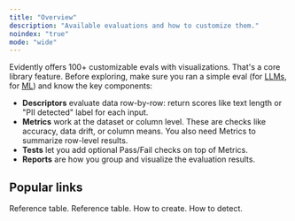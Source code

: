 ```yaml
---
title: "Overview"
description: "Available evaluations and how to customize them."
noindex: "true"
mode: "wide"
---
```


Evidently offers 100+ customizable evals with visualizations. That's a core library feature. Before exploring, make sure you ran a simple eval (for [LLMs](../quickstart_llm), for [ML](../quickstart_ml)) and know the key components:
* **Descriptors** evaluate data row-by-row: return scores like text length or "PII detected" label for each input.
* **Metrics** work at the dataset or column level. These are checks like accuracy, data drift, or column means. You also need Metrics to summarize row-level results.
* **Tests** let you add optional Pass/Fail checks on top of Metrics.
* **Reports** are how you group and visualize the evaluation results.

## Popular links

<CardGroup cols={4}>
  <Card title="All Descriptors" icon="table-list" href="all_descriptors">
    Reference table.
  </Card>

  <Card title="All Metrics" icon="chart-simple" href="all_metrics">
    Reference table.
  </Card>

  <Card title="LLM judges" icon="sparkles" href="customize_llm_judge">
    How to create.
  </Card>

  <Card title="Data Drift" icon="sparkles" href="explainer_data_drift">
    How to detect.
  </Card>
</CardGroup>
